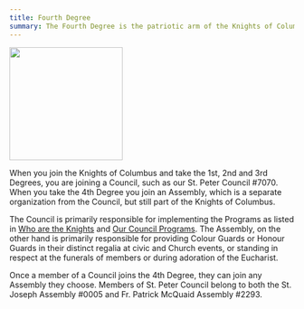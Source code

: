 ```yaml
---
title: Fourth Degree
summary: The Fourth Degree is the patriotic arm of the Knights of Columbus
---
```


<Image
  src="/api/pictures/picture/Web/4th_degree-clr.png"
  float="right"
  width="200"
/>

When you join the Knights of Columbus and take the 1st, 2nd and 3rd Degrees, you are joining a Council, such as our St. Peter Council #7070. When you take the 4th Degree you join an Assembly, which is a separate organization from the Council, but still part of the Knights of Columbus.

The Council is primarily responsible for implementing the Programs as listed in [Who are the Knights](/Membership/WhoAreTheKnights) and [Our Council Programs](/Programs). The Assembly, on the other hand is primarily responsible for providing Colour Guards or Honour Guards in their distinct regalia at civic and Church events, or standing in respect at the funerals of members or during adoration of the Eucharist.

Once a member of a Council joins the 4th Degree, they can join any Assembly they choose. Members of St. Peter Council belong to both the St. Joseph Assembly #0005 and Fr. Patrick McQuaid Assembly #2293.

<Card
  image="/api/pictures/picture/Web/4th_degree-clr.png"
  link="/OtherPages/FourthDegreeEmblem"
  picPos="top"
  title="The Origin of the Fourth Degree Emblem"
  width="fit-content"
  maxWidth="fit-content"
/>
